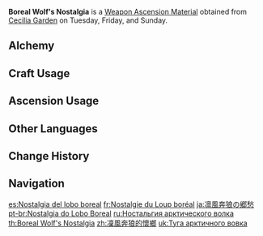 {{Item Infobox
|id          = 114008
|image       = Item Boreal Wolf's Nostalgia.png
|type        = Weapon Ascension Materials
|invCategory = Character Development Items
|group       = Boreal Wolf Teeth
|quality     = 5
|description = The [[Andrius|Wolf King]], believing himself to despise humans, thought himself unable to envision a happy life for humanity, making him unworthy of becoming the Lord of the Winds of the world. Therefore, he chose to disappear. Yet, in truth, he gazes on the ones abandoned by the world ever so gently.
|day1        = Tuesday
|day2        = Friday
|day3        = Sunday
|source1     = Cecilia Garden
|source2     = [[Alchemy]]
}}
'''Boreal Wolf's Nostalgia''' is a [[Weapon Ascension Material]] obtained from [[Cecilia Garden]] on Tuesday, Friday, and Sunday.
==Alchemy==
{{Recipe
|type = Crafting
|Boreal Wolf's Broken Fang = 3
|Mora = 1,075
|sort = Boreal Wolf's Broken Fang;Mora
}}
==Craft Usage==
{{Craft Usage}}

==Ascension Usage==
{{Ascension Usage}}

==Other Languages==
{{Other Languages
|en      = Boreal Wolf's Nostalgia
|zhs     = 凛风奔狼的怀乡
|zhs_rm  = Lǐnfēng Bēnláng de Huáixiāng
|zht     = 凜風奔狼的懷鄉
|zht_rm  = Lǐnfēng Bēnláng de Huáixiāng
|zh_tl   = Nostalgia of the Cold Wind Running Wolf
|ja      = 凛風奔狼の郷愁
|ja_rm   = Rinfuu Honrou no Kyoushuu{{Assumed}}
|ja_tl   = Nostalgia of the Cold Wind Running Wolf
|ko      = 칼바람 울프의 그리운 고향
|ko_rm   = Kalbaram Ulpeu-ui Geuriun Gohyang
|ko_tl   = Nostalgia of Biting Wind Wolf
|es      = Nostalgia del lobo boreal
|es_tl   = Boreal Wolf's Nostalgia
|fr      = Nostalgie du Loup boréal
|fr_tl   = Boreal Wolf's Nostalgia
|ru      = Ностальгия арктического волка
|ru_tl   = Arctic Wolf's Nostalgia
|th      = Boreal Wolf's Nostalgia
|vi      = Nỗi Nhớ Của Sói Bão
|vi_tl   = 
|de      = Heimweh des borealischen Wolfs
|de_tl   = Homesickness of the Boreal Wolf
|id      = Boreal Wolf's Nostalgia
|pt      = Nostalgia do Lobo Boreal
|pt_tl   = Boreal Wolf's Nostalgia
|tr      = Kutup Kurdunun Özlemi
|tr_tl   = 
|it      = Nostalgia del Lupo boreale
|it_tl   = 
}}

==Change History==
{{Change History|1.0}}

==Navigation==
{{Development Item Navbox|Weapon Materials}}

[[es:Nostalgia del lobo boreal]]
[[fr:Nostalgie du Loup boréal]]
[[ja:凛風奔狼の郷愁]]
[[pt-br:Nostalgia do Lobo Boreal]]
[[ru:Ностальгия арктического волка]]
[[th:Boreal Wolf's Nostalgia]]
[[zh:凜風奔狼的懷鄉]]
[[uk:Туга арктичного вовка]]